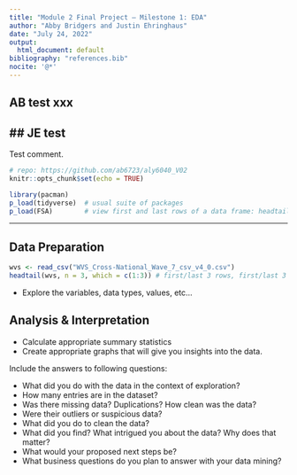 ```yaml
---
title: "Module 2 Final Project — Milestone 1: EDA"
author: "Abby Bridgers and Justin Ehringhaus"
date: "July 24, 2022"
output:
  html_document: default
bibliography: "references.bib"
nocite: '@*'
---
```

## AB test xxx
## JE test
---

Test comment.

```r
# repo: https://github.com/ab6723/aly6040_V02
knitr::opts_chunk$set(echo = TRUE)
```

```r
library(pacman)
p_load(tidyverse)  # usual suite of packages
p_load(FSA)        # view first and last rows of a data frame: headtail()
```

---

## Data Preparation

```r
wvs <- read_csv("WVS_Cross-National_Wave_7_csv_v4_0.csv")
headtail(wvs, n = 3, which = c(1:3)) # first/last 3 rows, first/last 3 columns
```

- Explore the variables, data types, values, etc... 

## Analysis & Interpretation

- Calculate appropriate summary statistics
- Create appropriate graphs that will give you insights into the data.

Include the answers to following questions:

- What did you do with the data in the context of exploration?
- How many entries are in the dataset?
- Was there missing data? Duplications? How clean was the data?
- Were their outliers or suspicious data?
- What did you do to clean the data?
- What did you find? What intrigued you about the data? Why does that matter?
- What would your proposed next steps be?
- What business questions do you plan to answer with your data mining?
